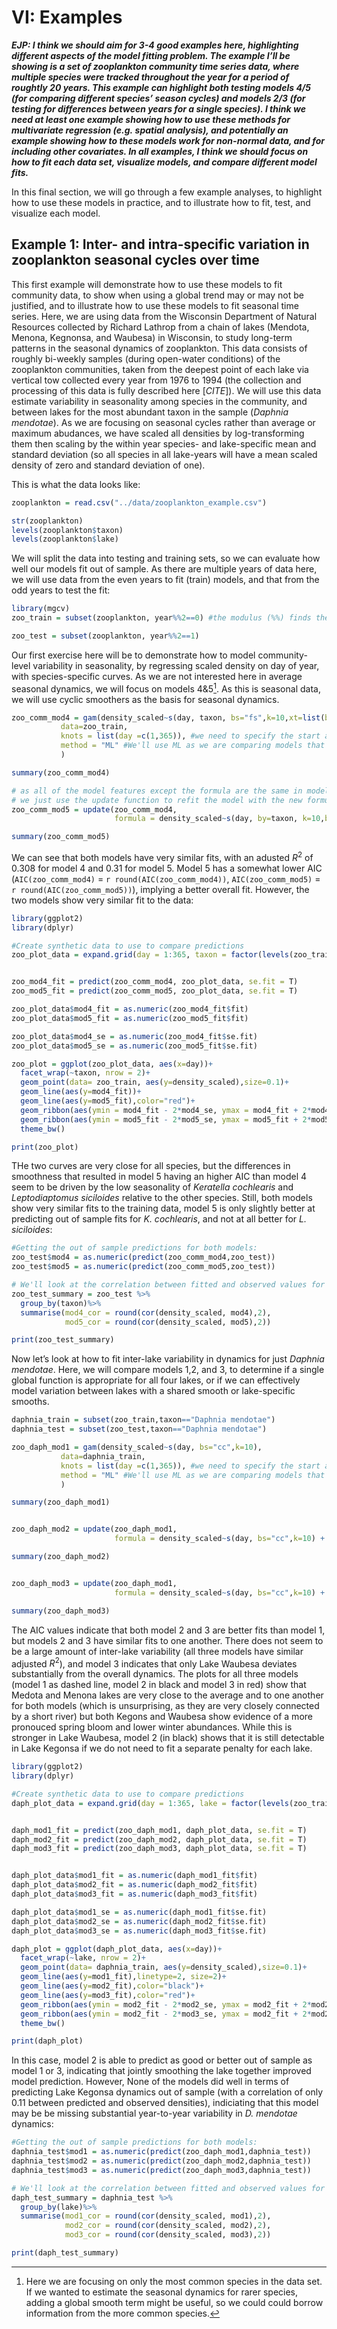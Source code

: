 
# VI: Examples



***EJP: I think we should aim for 3-4 good examples here, highlighting different
aspects of the model fitting problem. The example I'll be showing is a set of
zooplankton community time series data, where multiple species were tracked
throughout the year for a period of roughtly 20 years. This example can
highlight both testing models 4/5 (for comparing different species' season
cycles) and models 2/3 (for testing for differences between years for a single
species). I think we need at least one example showing how to use these methods
for multivariate regression (e.g. spatial analysis), and potentially an example
showing how to these models work for non-normal data, and for including other
covariates. In all examples, I think we should focus on how to fit each data set, visualize
models, and compare different model fits.***

In this final section, we will go through a few example analyses, to highlight
how to use these models in practice, and to illustrate how to fit, test, and
visualize each model. 


## Example 1: Inter- and intra-specific variation in zooplankton seasonal cycles over time

This first example will demonstrate how to use these models to fit community
data, to show when using a global trend may or may not be justified, and to
illustrate how to use these models to fit seasonal time series. Here, we are
using data from the Wisconsin Department of Natural Resources collected by
Richard Lathrop from a chain of lakes (Mendota, Menona, Kegnonsa, and Waubesa)
in Wisconsin, to study long-term patterns in the seasonal dynamics of
zooplankton. This data consists of roughly bi-weekly samples (during open-water
conditions) of the zooplankton communities, taken from the deepest point of each
lake via vertical tow collected every year from 1976 to 1994 (the collection and
processing of this data is fully described here [*CITE*]). We will use this data
estimate variability in seasonality among species in the community, and between
lakes for the most abundant taxon in the sample (*Daphnia mendotae*). As we are
focusing on seasonal cycles rather than average or maximum abudances, we have
scaled all densities by log-transforming them then scaling by the within year
species- and lake-specific mean and standard deviation (so all species in all
lake-years will have a mean scaled density of zero and standard deviation of
one).

This is what the data looks like:

```r
zooplankton = read.csv("../data/zooplankton_example.csv")

str(zooplankton)
levels(zooplankton$taxon)
levels(zooplankton$lake)
```

We will split the data into testing and training sets, so we can evaluate how 
well our models fit out of sample. As there are multiple years of data here, 
we will use data from the even years to fit (train) models, and that from the odd years
to test the fit:

```r
library(mgcv)
zoo_train = subset(zooplankton, year%%2==0) #the modulus (%%) finds the remainder after division by  the right. here we use it to find even numbers

zoo_test = subset(zooplankton, year%%2==1) 
```

Our first exercise here will be to demonstrate how to model community-level
variability in seasonality, by regressing scaled density on day of year, with
species-specific curves. As we are not interested here in average seasonal dynamics,
we will focus on models 4&5[^mean_season]. As this is seasonal data, we will use
cyclic smoothers as the basis for seasonal dynamics. 


[^mean_season]: Here we are focusing on only the most common species
in the data set. If we wanted to estimate the seasonal dynamics for rarer species,
adding a global smooth term might be useful, so we could could borrow information
from the more common species. 

```r
zoo_comm_mod4 = gam(density_scaled~s(day, taxon, bs="fs",k=10,xt=list(bs="cc")), 
           data=zoo_train, 
           knots = list(day =c(1,365)), #we need to specify the start and end knots for day
           method = "ML" #We'll use ML as we are comparing models that differ in fixed effects
           )

summary(zoo_comm_mod4)

# as all of the model features except the formula are the same in model 4&5,
# we just use the update function to refit the model with the new formula
zoo_comm_mod5 = update(zoo_comm_mod4,
                       formula = density_scaled~s(day, by=taxon, k=10,bs="cc"))

summary(zoo_comm_mod5)
```

We can see that both models have very similar fits, with an adusted $R^2$ of 0.308 for 
model 4 and 0.31 for model 5.  Model 5 has a somewhat lower AIC (`AIC(zoo_comm_mod4)` = `r round(AIC(zoo_comm_mod4))`, `AIC(zoo_comm_mod5)` = `r round(AIC(zoo_comm_mod5))`),
implying a better overall fit. However, the two models show very similar fit to the data:

```r
library(ggplot2)
library(dplyr)

#Create synthetic data to use to compare predictions
zoo_plot_data = expand.grid(day = 1:365, taxon = factor(levels(zoo_train$taxon)))


zoo_mod4_fit = predict(zoo_comm_mod4, zoo_plot_data, se.fit = T)
zoo_mod5_fit = predict(zoo_comm_mod5, zoo_plot_data, se.fit = T)

zoo_plot_data$mod4_fit = as.numeric(zoo_mod4_fit$fit)
zoo_plot_data$mod5_fit = as.numeric(zoo_mod5_fit$fit)

zoo_plot_data$mod4_se = as.numeric(zoo_mod4_fit$se.fit)
zoo_plot_data$mod5_se = as.numeric(zoo_mod5_fit$se.fit)

zoo_plot = ggplot(zoo_plot_data, aes(x=day))+
  facet_wrap(~taxon, nrow = 2)+
  geom_point(data= zoo_train, aes(y=density_scaled),size=0.1)+
  geom_line(aes(y=mod4_fit))+
  geom_line(aes(y=mod5_fit),color="red")+
  geom_ribbon(aes(ymin = mod4_fit - 2*mod4_se, ymax = mod4_fit + 2*mod4_se), alpha=0.25)+
  geom_ribbon(aes(ymin = mod5_fit - 2*mod5_se, ymax = mod5_fit + 2*mod5_se), alpha=0.25, fill="red")+
  theme_bw()

print(zoo_plot)
```

THe two curves are very close for all species, but the differences in smoothness that resulted 
in model 5 having an higher AIC than model 4 seem to be driven by the low seasonality of *Keratella cochlearis* and *Leptodiaptomus siciloides* relative to the other species. Still, both
models show very similar fits to the training data, model 5 is only slightly better at predicting out of sample fits for *K. cochlearis*, and not at all better for *L. siciloides*: 

```r
#Getting the out of sample predictions for both models:
zoo_test$mod4 = as.numeric(predict(zoo_comm_mod4,zoo_test))
zoo_test$mod5 = as.numeric(predict(zoo_comm_mod5,zoo_test))

# We'll look at the correlation between fitted and observed values for all species:
zoo_test_summary = zoo_test %>%
  group_by(taxon)%>%
  summarise(mod4_cor = round(cor(density_scaled, mod4),2),
            mod5_cor = round(cor(density_scaled, mod5),2))

print(zoo_test_summary)
```

Now let's look at how to fit inter-lake variability in dynamics for just *Daphnia mendotae*.
Here, we will compare models 1,2, and 3, to determine if a single global function 
is appropriate for all four lakes, or if we can effectively model variation between
lakes with a shared smooth or lake-specific smooths.


```r
daphnia_train = subset(zoo_train,taxon=="Daphnia mendotae")
daphnia_test = subset(zoo_test,taxon=="Daphnia mendotae")

zoo_daph_mod1 = gam(density_scaled~s(day, bs="cc",k=10), 
           data=daphnia_train, 
           knots = list(day =c(1,365)), #we need to specify the start and end knots for day
           method = "ML" #We'll use ML as we are comparing models that differ in fixed effects
           )

summary(zoo_daph_mod1)


zoo_daph_mod2 = update(zoo_daph_mod1,
                       formula = density_scaled~s(day, bs="cc",k=10) + s(day,lake, k=10, bs="fs", xt=list(bs="cc")))

summary(zoo_daph_mod2)


zoo_daph_mod3 = update(zoo_daph_mod1,
                       formula = density_scaled~s(day, bs="cc",k=10) + s(day,by=lake, k=10, bs="cc"))

summary(zoo_daph_mod3)
```

The AIC values indicate that both model 2 and 3 are better fits than model 1, but models 2 and 3 have similar fits to one another. There does not seem to be a large amount of inter-lake variability (all three models have similar adjusted $R^2$), and model 3 indicates that only Lake Waubesa deviates substantially from the overall dynamics. The plots for all three models
(model 1 as dashed line, model 2 in black and model 3 in red) show that Medota and Menona 
lakes are very close to the average and to one another for both models (which is unsurprising, 
as they are very closely connected by a short river) but both Kegons and Waubesa show 
evidence of a more pronouced spring bloom and lower winter abundances.  While this is
stronger in Lake Waubesa, model 2 (in black) shows that it is still detectable in
Lake Kegonsa if we do not need to fit a separate penalty for each lake.

```r
library(ggplot2)
library(dplyr)

#Create synthetic data to use to compare predictions
daph_plot_data = expand.grid(day = 1:365, lake = factor(levels(zoo_train$lake)))


daph_mod1_fit = predict(zoo_daph_mod1, daph_plot_data, se.fit = T)
daph_mod2_fit = predict(zoo_daph_mod2, daph_plot_data, se.fit = T)
daph_mod3_fit = predict(zoo_daph_mod3, daph_plot_data, se.fit = T)


daph_plot_data$mod1_fit = as.numeric(daph_mod1_fit$fit)
daph_plot_data$mod2_fit = as.numeric(daph_mod2_fit$fit)
daph_plot_data$mod3_fit = as.numeric(daph_mod3_fit$fit)

daph_plot_data$mod1_se = as.numeric(daph_mod1_fit$se.fit)
daph_plot_data$mod2_se = as.numeric(daph_mod2_fit$se.fit)
daph_plot_data$mod3_se = as.numeric(daph_mod3_fit$se.fit)

daph_plot = ggplot(daph_plot_data, aes(x=day))+
  facet_wrap(~lake, nrow = 2)+
  geom_point(data= daphnia_train, aes(y=density_scaled),size=0.1)+
  geom_line(aes(y=mod1_fit),linetype=2, size=2)+
  geom_line(aes(y=mod2_fit),color="black")+
  geom_line(aes(y=mod3_fit),color="red")+
  geom_ribbon(aes(ymin = mod2_fit - 2*mod2_se, ymax = mod2_fit + 2*mod2_se), alpha=0.25)+
  geom_ribbon(aes(ymin = mod2_fit - 2*mod3_se, ymax = mod2_fit + 2*mod2_se), alpha=0.25, fill="red")+
  theme_bw()

print(daph_plot)
```

In this case, model 2 is able to predict as good or better out of sample as
model 1 or 3, indicating that jointly smoothing the lake together improved model
prediction. However, None of the models did well in terms of predicting Lake
Kegonsa dynamics out of sample (with a correlation of only 0.11 between
predicted and observed densities), indiciating that this model may be be missing
substantial year-to-year variability in *D. mendotae* dynamics:

```r
#Getting the out of sample predictions for both models:
daphnia_test$mod1 = as.numeric(predict(zoo_daph_mod1,daphnia_test))
daphnia_test$mod2 = as.numeric(predict(zoo_daph_mod2,daphnia_test))
daphnia_test$mod3 = as.numeric(predict(zoo_daph_mod3,daphnia_test))

# We'll look at the correlation between fitted and observed values for all species:
daph_test_summary = daphnia_test %>%
  group_by(lake)%>%
  summarise(mod1_cor = round(cor(density_scaled, mod1),2),
            mod2_cor = round(cor(density_scaled, mod2),2),
            mod3_cor = round(cor(density_scaled, mod3),2))

print(daph_test_summary)
```